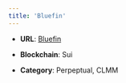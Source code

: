 ```yaml
---
title: 'Bluefin'
---
```


* **URL**: [Bluefin](https://trade.bluefin.io/)

* **Blockchain**: Sui

* **Category**: Perpeptual, CLMM 